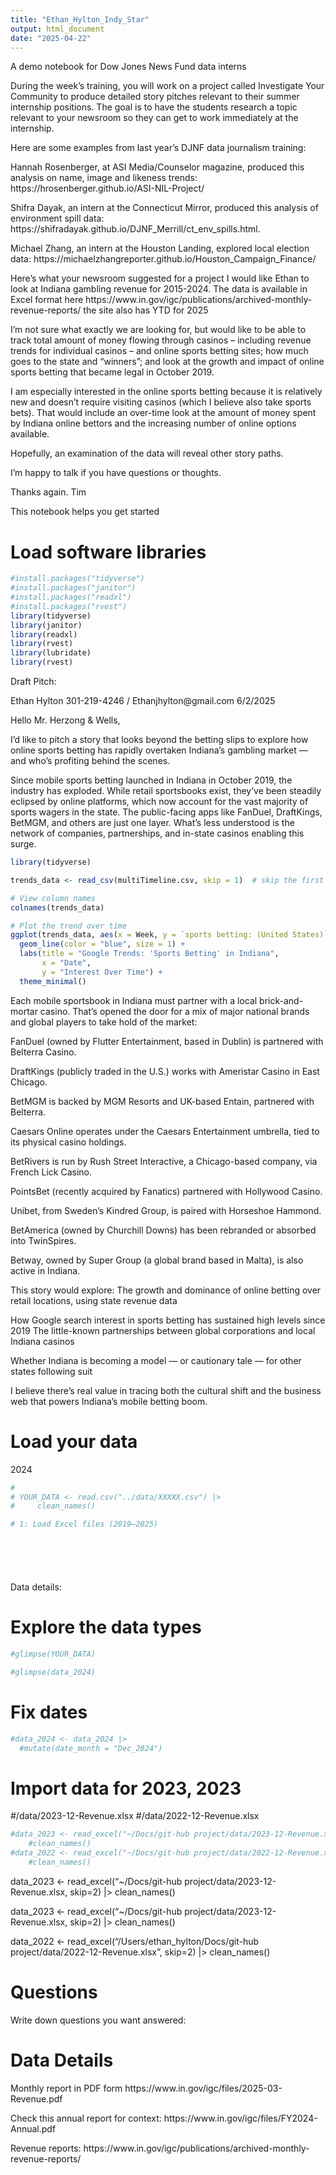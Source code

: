 ```yaml
---
title: "Ethan_Hylton_Indy_Star"
output: html_document
date: "2025-04-22"
---
```


A demo notebook for Dow Jones News Fund data interns

During the week’s training, you will work on a project called Investigate Your Community to produce detailed story pitches relevant to their summer internship positions. The goal is to have the students research a topic relevant to your newsroom so they can get to work immediately at the internship. 

Here are some examples from last year’s DJNF data journalism training:

Hannah Rosenberger, at ASI Media/Counselor magazine, produced this analysis on name, image and likeness trends: https://hrosenberger.github.io/ASI-NIL-Project/

Shifra Dayak, an intern at the Connecticut Mirror, produced this analysis of environment spill data: https://shifradayak.github.io/DJNF_Merrill/ct_env_spills.html.

Michael Zhang, an intern at the Houston Landing, explored local election data: https://michaelzhangreporter.github.io/Houston_Campaign_Finance/


Here's what your newsroom suggested for a project
I would like Ethan to look at Indiana gambling revenue for 2015-2024. The data is available in Excel format here https://www.in.gov/igc/publications/archived-monthly-revenue-reports/ the site also has YTD for 2025


I'm not sure what exactly we are looking for, but would like to be able to track total amount of money flowing through casinos -- including revenue trends for individual casinos -- and online sports betting sites; how much goes to the state and "winners"; and look at the growth and impact of online sports betting that became legal in October 2019. 


I am especially interested in the online sports betting because it is relatively new and doesn't require visiting casinos (which I believe also take sports bets). That would include an over-time look at the amount of money spent by Indiana online bettors and the increasing number of online options available. 


Hopefully, an examination of the data will reveal other story paths.


I'm happy to talk if you have questions or thoughts.


Thanks again.
Tim



This notebook helps you get started

# Load software libraries
```r
#install.packages("tidyverse")
#install.packages("janitor")
#install.packages("readxl")
#install.packages("rvest")
library(tidyverse)
library(janitor)
library(readxl)
library(rvest)
library(lubridate)
library(rvest)


```

Draft Pitch:

Ethan Hylton
301-219-4246 / Ethanjhylton@gmail.com
6/2/2025

Hello Mr. Herzong & Wells,

I’d like to pitch a story that looks beyond the betting slips to explore how online sports betting has rapidly overtaken Indiana’s gambling market — and who’s profiting behind the scenes.

Since mobile sports betting launched in Indiana in October 2019, the industry has exploded. While retail sportsbooks exist, they’ve been steadily eclipsed by online platforms, which now account for the vast majority of sports wagers in the state. The public-facing apps like FanDuel, DraftKings, BetMGM, and others are just one layer. What’s less understood is the network of companies, partnerships, and in-state casinos enabling this surge.



```r

library(tidyverse)

trends_data <- read_csv(multiTimeline.csv, skip = 1)  # skip the first row (Google adds metadata)

# View column names
colnames(trends_data)

# Plot the trend over time
ggplot(trends_data, aes(x = Week, y = `sports betting: (United States)`)) +
  geom_line(color = "blue", size = 1) +
  labs(title = "Google Trends: 'Sports Betting' in Indiana",
       x = "Date",
       y = "Interest Over Time") +
  theme_minimal()


```


Each mobile sportsbook in Indiana must partner with a local brick-and-mortar casino. That’s opened the door for a mix of major national brands and global players to take hold of the market:

FanDuel (owned by Flutter Entertainment, based in Dublin) is partnered with Belterra Casino.

DraftKings (publicly traded in the U.S.) works with Ameristar Casino in East Chicago.

BetMGM is backed by MGM Resorts and UK-based Entain, partnered with Belterra.

Caesars Online operates under the Caesars Entertainment umbrella, tied to its physical casino holdings.

BetRivers is run by Rush Street Interactive, a Chicago-based company, via French Lick Casino.

PointsBet (recently acquired by Fanatics) partnered with Hollywood Casino.

Unibet, from Sweden’s Kindred Group, is paired with Horseshoe Hammond.

BetAmerica (owned by Churchill Downs) has been rebranded or absorbed into TwinSpires.

Betway, owned by Super Group (a global brand based in Malta), is also active in Indiana.
	

This story would explore:
The growth and dominance of online betting over retail locations, using state revenue data


How Google search interest in sports betting has sustained high levels since 2019
The little-known partnerships between global corporations and local Indiana casinos


Whether Indiana is becoming a model — or cautionary tale — for other states following suit


I believe there’s real value in tracing both the cultural shift and the business web that powers Indiana’s mobile betting boom.

# Load your data

2024


```r

# 
# YOUR_DATA <- read.csv("../data/XXXXX.csv") |> 
#     clean_names()

# 1: Load Excel files (2019–2025)







```

Data details:


# Explore the data types
```r

#glimpse(YOUR_DATA)

#glimpse(data_2024)

```
# Fix dates
```r
#data_2024 <- data_2024 |> 
  #mutate(date_month = "Dec_2024")


```



# Import data for 2023, 2023
#/data/2023-12-Revenue.xlsx
#/data/2022-12-Revenue.xlsx




```r
#data_2023 <- read_excel("~/Docs/git-hub project/data/2023-12-Revenue.xlsx", skip=2) |> 
    #clean_names()
#data_2022 <- read_excel("~/Docs/git-hub project/data/2022-12-Revenue.xlsx", skip=2) |>
    #clean_names()
```

data_2023 <- read_excel("~/Docs/git-hub project/data/2023-12-Revenue.xlsx, skip=2) |> 
    clean_names()
    
data_2023 <- read_excel("~/Docs/git-hub project/data/2023-12-Revenue.xlsx, skip=2) |> 
    clean_names()

data_2022 <- read_excel("/Users/ethan_hylton/Docs/git-hub project/data/2022-12-Revenue.xlsx", skip=2) |> 
    clean_names()
    

# Questions 

Write down questions you want answered:



# Data Details
Monthly report in PDF form
https://www.in.gov/igc/files/2025-03-Revenue.pdf



Check this annual report for context: https://www.in.gov/igc/files/FY2024-Annual.pdf

Revenue reports:
https://www.in.gov/igc/publications/archived-monthly-revenue-reports/
